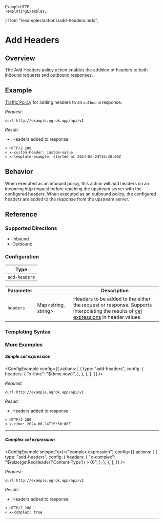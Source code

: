 	ExampleHTTP,
	TemplatingExamples,
} from "/examples/actions/add-headers.mdx";

# Add Headers

## Overview

The Add Headers policy action enables the addition of headers to both inbound requests and outbound responses.

## Example

[Traffic Policy](/docs/http/traffic-policy/index.mdx) for adding headers to an `outbound` response.

<ExampleHTTP />

_Request:_

```shell
curl http://example.ngrok.app/api/v1
```

_Result:_

- Headers added to response

```shell
< HTTP/2 200
< x-custom-header: custom-value
< x-template-example: started at 2024-06-24T15:30:00Z
```

## Behavior

When executed as an inbound policy, this action will add headers on an incoming http request before reaching the upstream server with
the configured headers. When executed as an outbound policy, the configured headers are added to the response from the upstream server.

## Reference

### Supported Directions

- Inbound
- Outbound

### Configuration

| Type          |
| ------------- |
| `add-headers` |

| Parameter | &nbsp;                    | Description                                                                                                                                              |
| --------- | ------------------------- | -------------------------------------------------------------------------------------------------------------------------------------------------------- |
| `headers` | Map&lt;string, string&gt; | Headers to be added to the either the request or response. Supports interpolating the results of [cel expressions](#templating-syntax) in header values. |

### Templating Syntax

<CelTemplateSyntaxExplanation />

### More Examples

##### Simple cel expression

<ConfigExample
	config={{
		actions: [
			{
				type: "add-headers",
				config: {
					headers: {
						"x-time": "${time.now}",
					},
				},
			},
		],
	}}
/>

_Request:_

```shell
curl http://example.ngrok.app/api/v1
```

_Result:_

- Headers added to response

```shell
< HTTP/2 200
< x-time: 2024-06-24T15:30:00Z
```

<hr />

##### Complex cel expression

<ConfigExample
	snippetText={"complex expression"}
	config={{
		actions: [
			{
				type: "add-headers",
				config: {
					headers: {
						"x-complex": "${size(getReqHeader('Content-Type')) > 0}",
					},
				},
			},
		],
	}}
/>

_Request:_

```shell
curl http://example.ngrok.app/api/v1
```

_Result:_

- Headers added to response

```shell
< HTTP/2 200
< x-complex: true
```

<hr />

